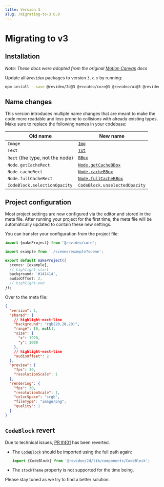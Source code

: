 ```yaml
---
title: Version 3
slug: /migrating-to-3.0.0
---
```


# Migrating to v3

## Installation

*Note: These docs were adopted from the original [Motion Canvas](https://motioncanvas.io/docs/) docs*

Update all `@revideo` packages to version `3.x.x` by running:

```bash
npm install --save @revideo/2d@3 @revideo/core@3 @revideo/ui@3 @revideo/vite-plugin@3
```

## Name changes

This version introduces multiple name changes that are meant to make the code
more readable and less prone to collisions with already existing types. Make
sure to replace the following names in your codebase:

| Old name                        | New name                                                      |
| ------------------------------- | ------------------------------------------------------------- |
| `Image`                         | [`Img`](/api/2d/components/Img)                               |
| `Text`                          | [`Txt`](/api/2d/components/Txt)                               |
| `Rect` (the type, not the node) | [`BBox`](/api/core/types/BBox)                                |
| `Node.getCacheRect`             | [`Node.getCacheBBox`](/api/2d/components/Node#getCacheBBox)   |
| `Node.cacheRect`                | [`Node.cacheBBox`](/api/2d/components/Node#cacheBBox)         |
| `Node.fullCacheRect`            | [`Node.fullCacheBBox`](/api/2d/components/Node#fullCacheBBox) |
| `CodeBlock.selectionOpacity`    | `CodeBlock.unselectedOpacity`                                 |

## Project configuration

Most project settings are now configured via the editor and stored in the meta
file. After running your project for the first time, the meta file will be
automatically updated to contain these new settings.

You can transfer your configuration from the project file:

```ts title="src/project.ts"
import {makeProject} from '@revideo/core';

import example from './scenes/example?scene';

export default makeProject({
  scenes: [example],
  // highlight-start
  background: '#141414',
  audioOffset: 2,
  // highlight-end
});
```

Over to the meta file:

```json title="src/project.meta"
{
  "version": 1,
  "shared": {
    // highlight-next-line
    "background": "rgb(20,20,20)",
    "range": [0, null],
    "size": {
      "x": 1920,
      "y": 1080
    },
    // highlight-next-line
    "audioOffset": 2
  },
  "preview": {
    "fps": 30,
    "resolutionScale": 1
  },
  "rendering": {
    "fps": 30,
    "resolutionScale": 1,
    "colorSpace": "srgb",
    "fileType": "image/png",
    "quality": 1
  }
}
```

## `CodeBlock` revert

Due to technical issues, [PR #401](https://github.com/revideo/revideo/pull/401)
has been reverted.

- The [`CodeBlock`](/code-block) should be imported using the full path
  again:
  ```ts
  import {CodeBlock} from '@revideo/2d/lib/components/CodeBlock';
  ```
- The `stockTheme` property is not supported for the time being.

Please stay tuned as we try to find a better solution.
